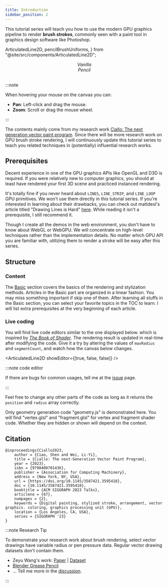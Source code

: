 ```yaml
---
title: Introduction
sidebar_position: 2
---
```


This tutorial series will teach you how to use the modern GPU graphics pipeline to render **brush strokes**,
commonly seen with a paint tool in graphics design software like Photoshop.

  ArticulatedLine2D,
  pencilBrushUniforms,
} from "@site/src/components/ArticulatedLine2D";

<div className="row row--no-gutters margin-left--xs">
  <div className="col col--6">
    <ArticulatedLine2D />
    <center>
      <em> Vanilla </em>
    </center>
  </div>
  <div className="col col--6">
    <ArticulatedLine2D uniforms={pencilBrushUniforms} />
    <center>
      <em> Pencil </em>
    </center>
  </div>
</div>
<br/>

:::note

When hovering your mouse on the canvas you can:

- **Pan**: Left-click and drag the mouse.
- **Zoom**: Scroll or drag the mouse wheel.

:::

The contents mainly come from my research work [Ciallo: The next generation vector paint program][Ciallo].
Since there will be more research work on GPU brush stroke rendering,
I will continuously update this tutorial series to teach you related techniques in (potentially) influential research works.

## Prerequisites

Decent experience in one of the GPU graphics APIs like OpenGL and D3D is required.
If you were relatively new to computer graphics, you should at least have rendered your first 3D scene and practiced instanced rendering.

It's totally fine if you never heard about `LINES`, `LINE_STRIP`, and `LINE_LOOP` GPU primitives.
We won't use them directly in this tutorial series.
If you're interested in learning about their drawbacks, you can check out mattdesl's article titled "Drawing Lines is Hard" [here](https://mattdesl.svbtle.com/drawing-lines-is-hard).
While reading it isn't a prerequisite, I still recommend it.

Though I create all the demos in the web environment, you don't have to know about WebGL or WebGPU.
We will concentrate on high-level techniques rather than the implementation details.
No matter which GPU API you are familiar with, utilizing them to render a stroke will be easy after this series.

## Structure

### Content

The [Basic](../category/basics/) section covers the basics of the rendering and stylization methods.
Articles in the Basic part are organized in a linear fashion.
You may miss something important if skip one of them.
After learning all stuffs in the Basic section, you can select your favorite topics in the TOC to learn.
I will list extra prerequisites at the very beginning of each article.

### Live coding

You will find live code editors similar to the one displayed below. which is inspired by [_The Book of Shader_].
The rendering result is updated in real-time after modifying the code.
Give it a try by altering the values of `maxRadius` and `segmentCount`, and watch how the canvas below changes.

<ArticulatedLine2D showEditor={[true, false, false]} />

:::note code editor

If there are bugs for common usages, tell me at the [issue](https://github.com/ShenCiao/brush-rendering-tutorial/issues) page.

:::

Feel free to change any other parts of the code as long as it returns the `position` and `radius` array correctly.

Only geometry generation code "geometry.js" is demonstrated here.
You will find "vertex.glsl" and "fragment.glsl" for vertex and fragment shader code.
Whether they are hidden or shown will depend on the context.

## Citation

```
@inproceedings{Ciallo2023,
    author = {Ciao, Shen and Wei, Li-Yi},
    title = {Ciallo: The next-Generation Vector Paint Program},
    year = {2023},
    isbn = {9798400701436},
    publisher = {Association for Computing Machinery},
    address = {New York, NY, USA},
    url = {https://doi.org/10.1145/3587421.3595418},
    doi = {10.1145/3587421.3595418},
    booktitle = {ACM SIGGRAPH 2023 Talks},
    articleno = {67},
    numpages = {2},
    keywords = {Digital painting, stylized stroke, arrangement, vector graphics. coloring, graphics processing unit (GPU)},
    location = {Los Angeles, CA, USA},
    series = {SIGGRAPH '23}
}
```

:::note Research Tip

To demonstrate your research work about brush rendering, select vector drawings have variable radius or pen pressure data.
Regular vector drawing datasets don't contain them.

- Zeyu Wang's work: [Paper](https://dl.acm.org/doi/10.1145/3450626.3459819) | [Dataset](https://github.com/zachzeyuwang/tracing-vs-freehand)
- [Blender Grease Pencil](https://cloud.blender.org/p/gallery/5b642e25bf419c1042056fc6)
- ... Tell me more in the [discussion](https://github.com/ShenCiao/brush-rendering-tutorial/discussions/1).

:::

[code repository]: https://github.com/ShenCiao/brush-rendering-tutorial
[Ciallo]: https://github.com/ShenCiao/Ciallo
[_The Book of Shader_]: https://thebookofshaders.com/
